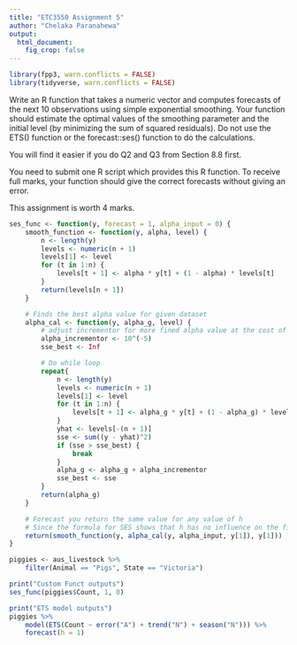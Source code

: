 ```yaml
---
title: "ETC3550 Assignment 5"
author: "Chelaka Paranahewa"
output: 
  html_document:
    fig_crop: false
---
```


```r
library(fpp3, warn.conflicts = FALSE)
library(tidyverse, warn.conflicts = FALSE)
```

Write an R function that takes a numeric vector and computes forecasts of the next 10 observations using simple exponential smoothing. Your function should estimate the optimal values of the smoothing parameter and the initial level (by minimizing the sum of squared residuals). Do not use the ETS() function or the forecast::ses() function to do the calculations.

You will find it easier if you do Q2 and Q3 from Section 8.8 first.

You need to submit one R script which provides this R function. To receive full marks, your function should give the correct forecasts without giving an error.

This assignment is worth 4 marks.

```r
ses_func <- function(y, forecast = 1, alpha_input = 0) {
    smooth_function <- function(y, alpha, level) {
        n <- length(y)
        levels <- numeric(n + 1)
        levels[1] <- level
        for (t in 1:n) {
            levels[t + 1] <- alpha * y[t] + (1 - alpha) * levels[t]
        }
        return(levels[n + 1])
    }

    # Finds the best alpha value for given dataset
    alpha_cal <- function(y, alpha_g, level) {
        # adjust incrementor for more fined alpha value at the cost of time
        alpha_incrementor <- 10^(-5)
        sse_best <- Inf

        # Do while loop
        repeat{
            n <- length(y)
            levels <- numeric(n + 1)
            levels[1] <- level
            for (t in 1:n) {
                levels[t + 1] <- alpha_g * y[t] + (1 - alpha_g) * levels[t]
            }
            yhat <- levels[-(n + 1)]
            sse <- sum((y - yhat)^2)
            if (sse > sse_best) {
                break
            }
            alpha_g <- alpha_g + alpha_incrementor
            sse_best <- sse
        }
        return(alpha_g)
    }

    # Forecast you return the same value for any value of h
    # Since the formula for SES shows that h has no influence on the final output
    return(smooth_function(y, alpha_cal(y, alpha_input, y[1]), y[1]))
}
```

```r
piggies <- aus_livestock %>%
    filter(Animal == "Pigs", State == "Victoria")

print("Custom Funct outputs")
ses_func(piggies$Count, 1, 0)

print("ETS model outputs")
piggies %>%
    model(ETS(Count ~ error("A") + trend("N") + season("N"))) %>%
    forecast(h = 1)
```